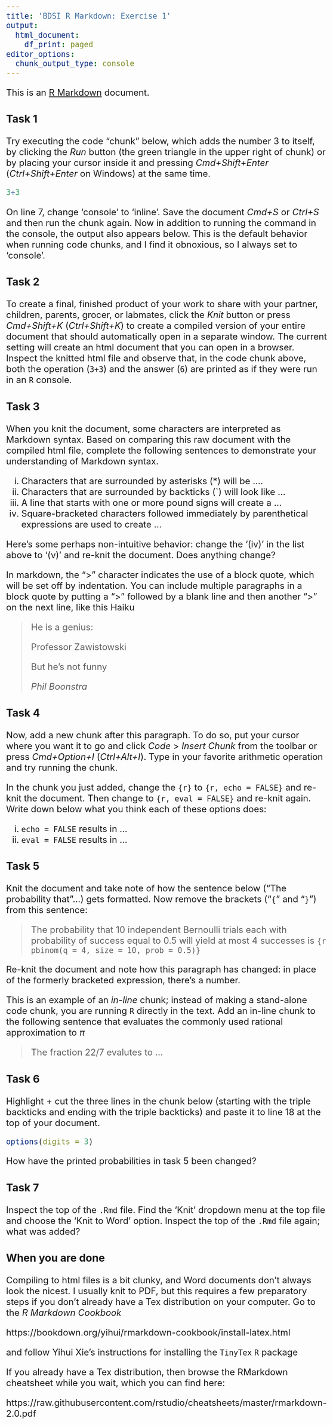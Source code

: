 ```yaml
---
title: 'BDSI R Markdown: Exercise 1'
output:
  html_document:
    df_print: paged
editor_options:
  chunk_output_type: console
---
```


<style type="text/css">
  body{
  font-size: 18pt;
}
  pre{
  font-size: 18pt;
}
</style>


This is an [R Markdown](http://rmarkdown.rstudio.com) document. 

### Task 1

Try executing the code "chunk" below, which adds the number 3 to itself, by 
clicking the *Run* button (the green triangle in the upper right of chunk) or 
by placing your cursor inside it and pressing *Cmd+Shift+Enter* 
(*Ctrl+Shift+Enter* on Windows) at the same time. 

```r
3+3
```

On line 7, change 'console' to 'inline'. Save the document *Cmd+S* or *Ctrl+S* 
and then run the chunk again. Now in addition to running the command in the 
console, the output also appears below. This is the default behavior when
running code chunks, and I find it obnoxious, so I always set to 'console'. 


### Task 2

To create a final, finished product of your work to share with your partner, 
children, parents, grocer, or labmates, click the *Knit* button or press 
*Cmd+Shift+K* (*Ctrl+Shift+K*) to create a compiled version of your entire 
document that should automatically open in a separate window. 
The current setting will create an html document that you can open in a 
browser. Inspect the knitted html file and observe that, in the code chunk 
above, both the operation (`3+3`) and the answer (`6`) are printed as if they 
were run in an `R` console. 

### Task 3

When you knit the document, some characters are interpreted as Markdown syntax.
Based on comparing this raw document with the compiled html file, complete
the following sentences to demonstrate your understanding of Markdown syntax.

  (i) Characters that are surrounded by asterisks (*) will be ....
  (ii) Characters that are surrounded by backticks (`) will look like ...
  (iii) A line that starts with one or more pound signs will create a ...
  (iv) Square-bracketed characters followed immediately by parenthetical expressions
  are used to create ...

Here's some perhaps non-intuitive behavior: change the '(iv)' in the
list above to '(v)' and re-knit the document. Does anything change?

In markdown, the ">" character indicates the use of a block quote, which will be set off 
by indentation. You can include multiple paragraphs in a block quote by putting a ">"
followed by a blank line and then another ">" on the next line, like this Haiku

> He is a genius:
> 
> Professor Zawistowski
> 
> But he's not funny
> 
> *Phil Boonstra*

### Task 4

Now, add a new chunk after this paragraph. To do so, put your cursor where you 
want it to go and click *Code* > *Insert Chunk* from the toolbar or
press *Cmd+Option+I* (*Ctrl+Alt+I*). Type in your favorite arithmetic operation 
and try running the chunk. 

In the chunk you just added, change the `{r}` to `{r, echo = FALSE}` and re-knit 
the document. Then change to `{r, eval = FALSE}` and re-knit again. Write down
below what you think each of these options does:

  (i) `echo = FALSE` results in ...
  (ii) `eval = FALSE` results in ...


### Task 5

Knit the document and take note of how the sentence below ("The probability that"...)
gets formatted. Now remove the brackets ("`{`" and "`}`") from this sentence:

> The probability that 10 independent Bernoulli trials each with probability of success 
equal to 0.5 will yield at most 4 successes is `{r pbinom(q = 4, size = 10, prob = 0.5)}` 

Re-knit the document and note how this paragraph has changed: in place of the formerly 
bracketed expression, there's a number. 

This is an example of an *in-line* chunk; instead of making a stand-alone code 
chunk, you are running `R` directly in the text. Add an in-line chunk to the
following sentence that evaluates the commonly used rational approximation to $\pi$

> The fraction 22/7 evalutes to ...

### Task 6

Highlight + cut the three lines in the chunk below (starting with the triple backticks 
and ending with the triple backticks) and paste it to line 18 at the top of your document. 

```r
options(digits = 3)
```

How have the printed probabilities in task 5 been changed?

### Task 7

Inspect the top of the `.Rmd` file. Find the 'Knit' dropdown menu at the top 
file and choose the 'Knit to Word' option. Inspect the top of the `.Rmd` file 
again; what was added? 

### When you are done

Compiling to html files is a bit clunky, and Word documents don't always look 
the nicest. I usually knit to PDF, but this requires a few preparatory steps if 
you don't already have a Tex distribution on your computer. Go to the 
*R Markdown Cookbook*

https://bookdown.org/yihui/rmarkdown-cookbook/install-latex.html

and follow Yihui Xie's instructions for installing the `TinyTex` `R` package

If you already have a Tex distribution, then browse the RMarkdown cheatsheet 
while you wait, which you can find here:

https://raw.githubusercontent.com/rstudio/cheatsheets/master/rmarkdown-2.0.pdf

